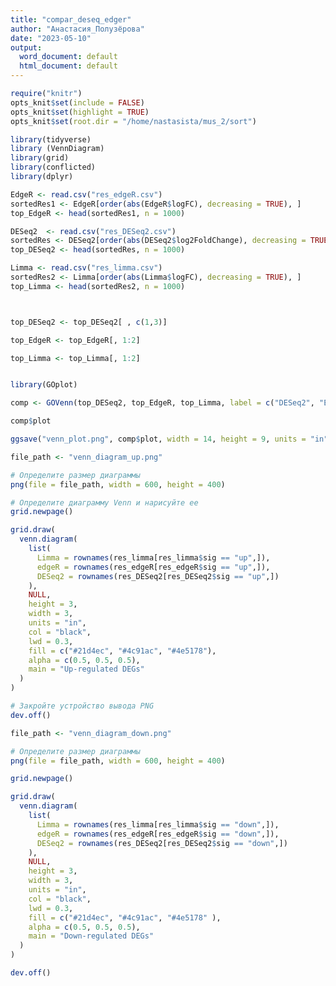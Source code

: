 ```yaml
---
title: "compar_deseq_edger"
author: "Анастасия_Полузёрова"
date: "2023-05-10"
output:
  word_document: default
  html_document: default
---
```


```r
require("knitr")
opts_knit$set(include = FALSE)
opts_knit$set(highlight = TRUE)
opts_knit$set(root.dir = "/home/nastasista/mus_2/sort")                      
```                      
```r

library(tidyverse)
library (VennDiagram)
library(grid)
library(conflicted)
library(dplyr)
```
```r
EdgeR <- read.csv("res_edgeR.csv")
sortedRes1 <- EdgeR[order(abs(EdgeR$logFC), decreasing = TRUE), ]
top_EdgeR <- head(sortedRes1, n = 1000)

DESeq2  <- read.csv("res_DESeq2.csv")
sortedRes <- DESeq2[order(abs(DESeq2$log2FoldChange), decreasing = TRUE), ]
top_DESeq2 <- head(sortedRes, n = 1000)

Limma <- read.csv("res_limma.csv")
sortedRes2 <- Limma[order(abs(Limma$logFC), decreasing = TRUE), ]
top_Limma <- head(sortedRes2, n = 1000)



top_DESeq2 <- top_DESeq2[ , c(1,3)]

top_EdgeR <- top_EdgeR[, 1:2]

top_Limma <- top_Limma[, 1:2]


library(GOplot)

comp <- GOVenn(top_DESeq2, top_EdgeR, top_Limma, label = c("DESeq2", "EdgeR", "Limma"), title = "Comparison of DESeq, EdgeR  and Limma DE Genes", plot = FALSE)

comp$plot

ggsave("venn_plot.png", comp$plot, width = 14, height = 9, units = "in")
```

```r
file_path <- "venn_diagram_up.png"

# Определите размер диаграммы
png(file = file_path, width = 600, height = 400)

# Определите диаграмму Venn и нарисуйте ее
grid.newpage()

grid.draw(
  venn.diagram(
    list(
      Limma = rownames(res_limma[res_limma$sig == "up",]),
      edgeR = rownames(res_edgeR[res_edgeR$sig == "up",]),
      DESeq2 = rownames(res_DESeq2[res_DESeq2$sig == "up",])
    ),
    NULL,
    height = 3,
    width = 3,
    units = "in",
    col = "black",
    lwd = 0.3,
    fill = c("#21d4ec", "#4c91ac", "#4e5178"),
    alpha = c(0.5, 0.5, 0.5),
    main = "Up-regulated DEGs"
  )
)

# Закройте устройство вывода PNG
dev.off()
```

```r

file_path <- "venn_diagram_down.png"

# Определите размер диаграммы
png(file = file_path, width = 600, height = 400)

grid.newpage()

grid.draw(
  venn.diagram(
    list(
      Limma = rownames(res_limma[res_limma$sig == "down",]),
      edgeR = rownames(res_edgeR[res_edgeR$sig == "down",]),
      DESeq2 = rownames(res_DESeq2[res_DESeq2$sig == "down",])
    ),
    NULL,
    height = 3,
    width = 3,
    units = "in",
    col = "black",
    lwd = 0.3,
    fill = c("#21d4ec", "#4c91ac", "#4e5178" ),
    alpha = c(0.5, 0.5, 0.5),
    main = "Down-regulated DEGs"
  )
)

dev.off()
```

